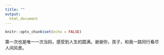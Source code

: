 ```yaml
---
title: ""
output:
  html_document
---
```


```r
knitr::opts_chunk$set(echo = FALSE)
```



第一次也是唯一一次当妈，感受到人生的圆满。谢谢你，孩子，和我一路同行看尽人间风景。